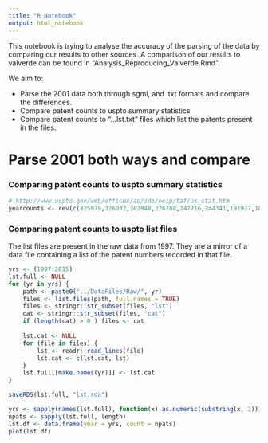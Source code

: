 ```yaml
---
title: "R Notebook"
output: html_notebook
---
```


This notebook is trying to analyse the accuracy of the parsing of the data by comparing our results to other sources. A comparison of our results to valverde can be found in "Analysis_Reproducing_Valverde.Rmd". 

We aim to:

 * Parse the 2001 data both through sgml, and .txt formats and compare the differences. 
 * Compare patent counts to uspto summary statistics [](http://www.uspto.gov/web/offices/ac/ido/oeip/taf/us_stat.htm)
 * Compare patent counts to "...lst.txt" files which list the patents present in the files. 

# Parse 2001 both ways and compare

### Comparing patent counts to uspto summary statistics 
```r
# http://www.uspto.gov/web/offices/ac/ido/oeip/taf/us_stat.htm
yearcounts <- rev(c(325979,326032,302948,276788,247716,244341,191927,185224,182899,196405,157718,181299,187012,184375,183970,175979,169085,163142,124069,121696,113834,113587,109746,107394,106696,99077,102533,84272,89385,76862,77245,72650,61982,63276,71064,66170,52413,70514,69781,75388))

```

### Comparing patent counts to uspto list files 

The list files are present in the raw data from 1997.
They are a mirror of a data file containing a list of the patent numbers recorded in that file. 

```r
yrs <- (1997:2015)
lst.full <- NULL
for (yr in yrs) {
    path <- paste0("../DataFiles/Raw/", yr)
    files <- list.files(path, full.names = TRUE)
    files <- stringr::str_subset(files, "lst")
    cat <- stringr::str_subset(files, "cat")
    if (length(cat) > 0 ) files <- cat
    
    lst.cat <- NULL
    for (file in files) {
        lst <- readr::read_lines(file)
        lst.cat <- c(lst.cat, lst)
    }
    lst.full[[make.names(yr)]] <- lst.cat
}

saveRDS(lst.full, "lst.rda")
```

```r
yrs <- sapply(names(lst.full), function(x) as.numeric(substring(x, 2)))
npats <- sapply(lst.full, length)
lst.df <- data.frame(year = yrs, count = npats)
plot(lst.df)
```

